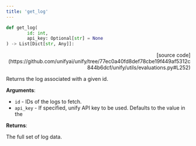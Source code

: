 ```yaml
---
title: 'get_log'
---
```


```python
def get_log(
        id: int,
        api_key: Optional[str] = None
) -> List[Dict[str, Any]]:
```

<p align="right">[source code](https://github.com/unifyai/unify/tree/77ec0a40fd8def78cbe19f449af5312c844b6dcf/unify/utils/evaluations.py#L252)</p>

Returns the log associated with a given id.

**Arguments**:

- `id` - IDs of the logs to fetch.
- `api_key` - If specified, unify API key to be used. Defaults to the value in the



**Returns**:

The full set of log data.